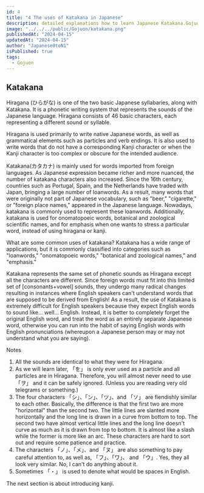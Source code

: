 ```yaml
---
id: 4
title: "4 The uses of Katakana in Japanese"
description: detailed explanations how to learn Japanese Katakana.Gojuon Chart/Table with Pronunciation.
image: "../../../public/Gojuon/katakana.png"
publishedAt: "2024-04-15"
updatedAt: "2024-04-15"
author: "Japanese0toN1"
isPublished: true
tags:
  - Gojuon
---
```


## Katakana

Hiragana (ひらがな) is one of the two basic Japanese syllabaries, along with Katakana. It is a phonetic writing system that represents the sounds of the Japanese language. Hiragana consists of 46 basic characters, each representing a different sound or syllable.

Hiragana is used primarily to write native Japanese words, as well as grammatical elements such as particles and verb endings. It is also used to write words that do not have a corresponding Kanji character or when the Kanji character is too complex or obscure for the intended audience.

Katakana(カタカナ) is mainly used for words imported from foreign languages. As Japanese expression became richer and more nuanced, the number of katakana characters also increased. Since the 16th century, countries such as Portugal, Spain, and the Netherlands have traded with Japan, bringing a large number of loanwords. As a result, many words that were originally not part of Japanese vocabulary, such as "beer," "cigarette," or "foreign place names," appeared in the Japanese language. Nowadays, katakana is commonly used to represent these loanwords. Additionally, katakana is used for onomatopoeic words, botanical and zoological scientific names, and for emphasis when one wants to stress a particular word, instead of using hiragana or kanji.

What are some common uses of katakana?
Katakana has a wide range of applications, but it is commonly classified into categories such as "loanwords," "onomatopoeic words," "botanical and zoological names," and "emphasis."

Katakana represents the same set of phonetic sounds as Hiragana except all the characters are different. Since foreign words must fit into this limited set of [consonants+vowel] sounds, they undergo many radical changes resulting in instances where English speakers can't understand words that are supposed to be derived from English! As a result, the use of Katakana is extremely difficult for English speakers because they expect English words to sound like... well... English. Instead, it is better to completely forget the original English word, and treat the word as an entirely separate Japanese word, otherwise you can run into the habit of saying English words with English pronunciations (whereupon a Japanese person may or may not understand what you are saying).

<div className="col-span-7 col-start-4 h-auto w-full">
  <Myadtext />
</div>

Notes

1. All the sounds are identical to what they were for Hiragana.
2. As we will learn later, 「を」 is only ever used as a particle and all particles are in Hiragana. Therefore, you will almost never need to use 「ヲ」 and it can be safely ignored. (Unless you are reading very old telegrams or something.)
3. The four characters 「シ」、「ン」、「ツ」、and 「ソ」 are fiendishly similar to each other. Basically, the difference is that the first two are more "horizontal" than the second two. The little lines are slanted more horizontally and the long line is drawn in a curve from bottom to top. The second two have almost vertical little lines and the long line doesn't curve as much as it is drawn from top to bottom. It is almost like a slash while the former is more like an arc. These characters are hard to sort out and require some patience and practice.
4. The characters 「ノ」、「メ」、and 「ヌ」 are also something to pay careful attention to, as well as, 「フ」、「ワ」、 and 「ウ」. Yes, they all look very similar. No, I can't do anything about it.
5. Sometimes 「・」 is used to denote what would be spaces in English.

The next section is about introducing kanji.
